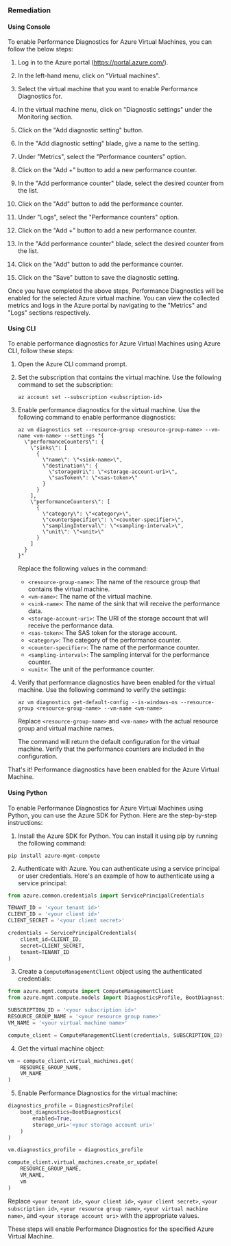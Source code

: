 ### Remediation

#### Using Console

To enable Performance Diagnostics for Azure Virtual Machines, you can follow the below steps:

1. Log in to the Azure portal (https://portal.azure.com/).

2. In the left-hand menu, click on "Virtual machines".

3. Select the virtual machine that you want to enable Performance Diagnostics for.

4. In the virtual machine menu, click on "Diagnostic settings" under the Monitoring section.

5. Click on the "Add diagnostic setting" button.

6. In the "Add diagnostic setting" blade, give a name to the setting.

7. Under "Metrics", select the "Performance counters" option.

8. Click on the "Add +" button to add a new performance counter.

9. In the "Add performance counter" blade, select the desired counter from the list.

10. Click on the "Add" button to add the performance counter.

11. Under "Logs", select the "Performance counters" option.

12. Click on the "Add +" button to add a new performance counter.

13. In the "Add performance counter" blade, select the desired counter from the list.

14. Click on the "Add" button to add the performance counter.

15. Click on the "Save" button to save the diagnostic setting.

Once you have completed the above steps, Performance Diagnostics will be enabled for the selected Azure virtual machine. You can view the collected metrics and logs in the Azure portal by navigating to the "Metrics" and "Logs" sections respectively.

#### Using CLI

To enable performance diagnostics for Azure Virtual Machines using Azure CLI, follow these steps:

1. Open the Azure CLI command prompt.

2. Set the subscription that contains the virtual machine. Use the following command to set the subscription:

   ```
   az account set --subscription <subscription-id>
   ```

3. Enable performance diagnostics for the virtual machine. Use the following command to enable performance diagnostics:

   ```
   az vm diagnostics set --resource-group <resource-group-name> --vm-name <vm-name> --settings "{
     \"performanceCounters\": {
       \"sinks\": [
         {
           \"name\": \"<sink-name>\",
           \"destination\": {
             \"storageUri\": \"<storage-account-uri>\",
             \"sasToken\": \"<sas-token>\"
           }
         }
       ],
       \"performanceCounters\": [
         {
           \"category\": \"<category>\",
           \"counterSpecifier\": \"<counter-specifier>\",
           \"samplingInterval\": \"<sampling-interval>\",
           \"unit\": \"<unit>\"
         }
       ]
     }
   }"
   ```

   Replace the following values in the command:

   - `<resource-group-name>`: The name of the resource group that contains the virtual machine.
   - `<vm-name>`: The name of the virtual machine.
   - `<sink-name>`: The name of the sink that will receive the performance data.
   - `<storage-account-uri>`: The URI of the storage account that will receive the performance data.
   - `<sas-token>`: The SAS token for the storage account.
   - `<category>`: The category of the performance counter.
   - `<counter-specifier>`: The name of the performance counter.
   - `<sampling-interval>`: The sampling interval for the performance counter.
   - `<unit>`: The unit of the performance counter.

4. Verify that performance diagnostics have been enabled for the virtual machine. Use the following command to verify the settings:

   ```
   az vm diagnostics get-default-config --is-windows-os --resource-group <resource-group-name> --vm-name <vm-name>
   ```

   Replace `<resource-group-name>` and `<vm-name>` with the actual resource group and virtual machine names.

   The command will return the default configuration for the virtual machine. Verify that the performance counters are included in the configuration.

That's it! Performance diagnostics have been enabled for the Azure Virtual Machine.

#### Using Python

To enable Performance Diagnostics for Azure Virtual Machines using Python, you can use the Azure SDK for Python. Here are the step-by-step instructions:

1. Install the Azure SDK for Python. You can install it using pip by running the following command:

```
pip install azure-mgmt-compute
```

2. Authenticate with Azure. You can authenticate using a service principal or user credentials. Here's an example of how to authenticate using a service principal:

```python
from azure.common.credentials import ServicePrincipalCredentials

TENANT_ID = '<your tenant id>'
CLIENT_ID = '<your client id>'
CLIENT_SECRET = '<your client secret>'

credentials = ServicePrincipalCredentials(
    client_id=CLIENT_ID,
    secret=CLIENT_SECRET,
    tenant=TENANT_ID
)
```

3. Create a `ComputeManagementClient` object using the authenticated credentials:

```python
from azure.mgmt.compute import ComputeManagementClient
from azure.mgmt.compute.models import DiagnosticsProfile, BootDiagnostics

SUBSCRIPTION_ID = '<your subscription id>'
RESOURCE_GROUP_NAME = '<your resource group name>'
VM_NAME = '<your virtual machine name>'

compute_client = ComputeManagementClient(credentials, SUBSCRIPTION_ID)
```

4. Get the virtual machine object:

```python
vm = compute_client.virtual_machines.get(
    RESOURCE_GROUP_NAME,
    VM_NAME
)
```

5. Enable Performance Diagnostics for the virtual machine:

```python
diagnostics_profile = DiagnosticsProfile(
    boot_diagnostics=BootDiagnostics(
        enabled=True,
        storage_uri='<your storage account uri>'
    )
)

vm.diagnostics_profile = diagnostics_profile

compute_client.virtual_machines.create_or_update(
    RESOURCE_GROUP_NAME,
    VM_NAME,
    vm
)
```

Replace `<your tenant id>`, `<your client id>`, `<your client secret>`, `<your subscription id>`, `<your resource group name>`, `<your virtual machine name>`, and `<your storage account uri>` with the appropriate values.

These steps will enable Performance Diagnostics for the specified Azure Virtual Machine.

